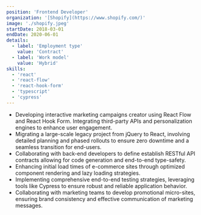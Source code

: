 ```yaml
---
position: 'Frontend Developer'
organization: '[Shopify](https://www.shopify.com/)'
image: './shopify.jpeg'
startDate: 2018-03-01
endDate: 2020-06-01
details:
  - label: 'Employment type'
    value: 'Contract'
  - label: 'Work model'
    value: 'Hybrid'
skills:
  - 'react'
  - 'react-flow'
  - 'react-hook-form'
  - 'typescript'
  - 'cypress'
---
```


- Developing interactive marketing campaigns creator using React Flow and React Hook Form. Integrating third-party APIs and personalization engines to enhance user engagement.
- Migrating a large-scale legacy project from jQuery to React, involving detailed planning and phased rollouts to ensure zero downtime and a seamless transition for end-users.
- Collaborating with back-end developers to define establish RESTful API contracts allowing for code generation and end-to-end type-safety.
- Enhancing initial load times of e-commerce sites through optimized component rendering and lazy loading strategies.
- Implementing comprehensive end-to-end testing strategies, leveraging tools like Cypress to ensure robust and reliable application behavior.
- Collaborating with marketing teams to develop promotional micro-sites, ensuring brand consistency and effective communication of marketing messages.
